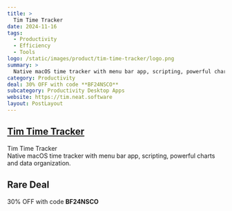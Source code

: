 ```yaml
---
title: >
  Tim Time Tracker
date: 2024-11-16
tags:
  - Productivity
  - Efficiency
  - Tools
logo: /static/images/product/tim-time-tracker/logo.png
summary: >
  Native macOS time tracker with menu bar app, scripting, powerful charts and data organization.
category: Productivity
deal: 30% OFF with code **BF24NSCO**
subcategory: Productivity Desktop Apps
website: https://tim.neat.software
layout: PostLayout
---
```


## [Tim Time Tracker](https://tim.neat.software)

Tim Time Tracker <br/>
Native macOS time tracker with menu bar app, scripting, powerful charts and data organization.

## Rare Deal

30% OFF with code **BF24NSCO**
